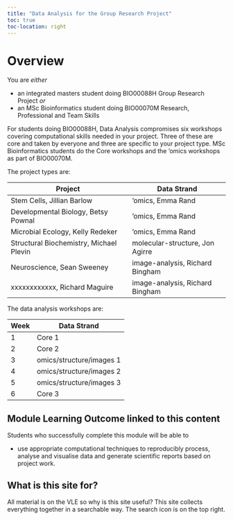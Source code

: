 ```yaml
---
title: "Data Analysis for the Group Research Project"
toc: true
toc-location: right
---
```


# Overview

You are *either* 

-  an integrated masters student doing BIO00088H Group Research Project *or* 
-  an MSc Bioinformatics student doing BIO00070M Research, Professional and Team Skills

For students doing BIO00088H, Data Analysis compromises six workshops covering computational skills needed in your project. Three of these are core and taken by everyone and three are specific to your project type. MSc Bioinformatics students do the Core workshops and the 'omics workshops as part of BIO00070M.

The project types are:

| Project                                 | Data Strand                     |
|-----------------------------------------|---------------------------------|
| Stem Cells, Jillian Barlow              | 'omics, Emma Rand               |
| Developmental Biology, Betsy Pownal     | 'omics, Emma Rand               |
| Microbial Ecology, Kelly Redeker        | 'omics, Emma Rand               |
| Structural Biochemistry, Michael Plevin | molecular-structure, Jon Agirre |
| Neuroscience, Sean Sweeney              | image-analysis, Richard Bingham |
| xxxxxxxxxxxx, Richard Maguire           | image-analysis, Richard Bingham |

The data analysis workshops are:

| Week | Data Strand              |
|------|--------------------------|
| 1    | Core 1                   |
| 2    | Core 2                   |
| 3    | omics/structure/images 1 |
| 4    | omics/structure/images 2 |
| 5    | omics/structure/images 3 |
| 6    | Core 3                   |



## Module Learning Outcome linked to this content

Students who successfully complete this module will be able to

-   use appropriate computational techniques to reproducibly process, analyse and visualise data and generate scientific reports based on project work.

## What is this site for?

All material is on the VLE so why is this site useful? This site collects everything together in a searchable way. The search icon is on the top right.
